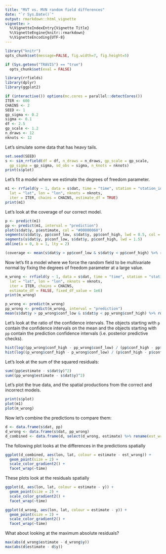 ```yaml
---
title: "MVT vs. MVN random field differences"
date: "`r Sys.Date()`"
output: rmarkdown::html_vignette
vignette: >
  %\VignetteIndexEntry{Vignette Title}
  %\VignetteEngine{knitr::rmarkdown}
  %\VignetteEncoding{UTF-8}
---
```


```r
library("knitr")
opts_chunk$set(message=FALSE, fig.width=7, fig.height=5)

if (Sys.getenv("TRAVIS") == "true")
  opts_chunk$set(eval = FALSE)
```
  
```r
library(rrfields)
library(dplyr)
library(ggplot2)
```

```r
if (interactive()) options(mc.cores = parallel::detectCores())
ITER <- 600
CHAINS <- 2
SEED <- 1
gp_sigma <- 0.2
sigma <- 0.1
df <- 2.5
gp_scale <- 1.2
n_draws <- 12
nknots <- 12
```

Let's simulate some data that has heavy tails. 

```r
set.seed(SEED)
s <- sim_rrfield(df = df, n_draws = n_draws, gp_scale = gp_scale,
  gp_sigma = gp_sigma, sd_obs = sigma, n_knots = nknots)
print(s$plot)
```

Let's fit a model where we estimate the degrees of freedom parameter. 

```r
m1 <- rrfield(y ~ 1, data = s$dat, time = "time", station = "station_id",
  lat = "lat", lon = "lon", nknots = nknots,
  iter = ITER, chains = CHAINS, estimate_df = TRUE)
print(m1)
```

Let's look at the coverage of our correct model. 

```r
p <- predict(m1)
pp <- predict(m1, interval = "prediction")
plot(s$dat$y, p$estimate, col = "#00000060")
segments(s$dat$y, pp$conf_low, s$dat$y, pp$conf_high, lwd = 0.5, col = "#00000090")
segments(s$dat$y, p$conf_low, s$dat$y, p$conf_high, lwd = 1.5)
abline(a = 0, b = 1, lty = 2)

(coverage <- mean(s$dat$y > pp$conf_low & s$dat$y < pp$conf_high) %>% round(2))
```

Now let's fit a model where we force the random field to be multivariate normal by fixing the degrees of freedom parameter at a large value. 

```r
m_wrong <- rrfield(y ~ 1, data = s$dat, time = "time", station = "station_id",
  lat = "lat", lon = "lon", nknots = nknots,
  iter = ITER, chains = CHAINS,
  estimate_df = FALSE, fixed_df_value = 1e6)
print(m_wrong)
```

```r
p_wrong <- predict(m_wrong)
pp_wrong <- predict(m_wrong, interval = "prediction")
mean(s$dat$y > pp_wrong$conf_low & s$dat$y < pp_wrong$conf_high) %>% round(2)
```

Let's look at the ratio of the confidence intervals. The objects starting with `p` contain the confidence intervals on the mean and the objects starting with `pp` contain the prediction confidence intervals (i.e. posterior predictive checks).

```r
hist(log((pp_wrong$conf_high - pp_wrong$conf_low) / (pp$conf_high - pp$conf_low)))
hist(log((p_wrong$conf_high - p_wrong$conf_low) / (p$conf_high - p$conf_low)))
```

Let's look at the sum of the squared residuals:

```r
sum((pp$estimate - s$dat$y)^2)
sum((pp_wrong$estimate - s$dat$y)^2)
```

Let's plot the true data, and the spatial productions from the correct and incorrect models.

```r
print(s$plot)
plot(m1)
plot(m_wrong)
```

Now let's combine the predictions to compare them:

```r
d <- data.frame(s$dat, pp)
d_wrong <- data.frame(s$dat, pp_wrong)
d_combined <- data.frame(d, select(d_wrong, estimate) %>% rename(est_wrong = estimate))
```

The following plot looks at the differences in the predictions spatially 

```r
ggplot(d_combined, aes(lon, lat, colour = estimate - est_wrong)) +
  geom_point(size = 2) +
  scale_color_gradient2() +
  facet_wrap(~time)
```

These plots look at the residuals spatially 

```r
ggplot(d, aes(lon, lat, colour = estimate - y)) +
  geom_point(size = 2) +
  scale_color_gradient2() +
  facet_wrap(~time)

ggplot(d_wrong, aes(lon, lat, colour = estimate - y)) +
  geom_point(size = 2) +
  scale_color_gradient2() +
  facet_wrap(~time)
```

What about looking at the maximum absolute residuals?

```r
max(abs(d_wrong$estimate - d_wrong$y))
max(abs(d$estimate - d$y))
```
